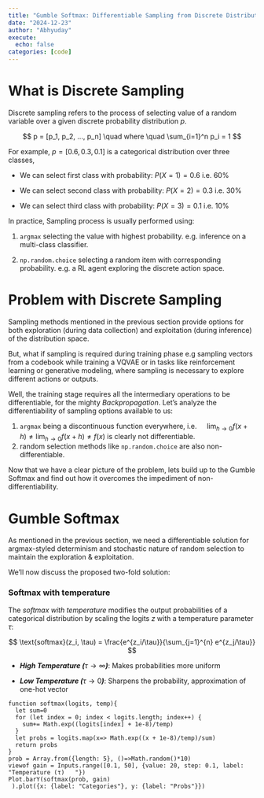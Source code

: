 ```yaml
---
title: "Gumble Softmax: Differentiable Sampling from Discrete Distributions"
date: "2024-12-23"
author: "Abhyuday"
execute:
  echo: false
categories: [code]
---
```


# What is Discrete Sampling

Discrete sampling refers to the process of selecting value of a random variable over a given discrete probability distribution *p*.

$$
p = [p_1, p_2, ..., p_n] \quad where \quad \sum_{i=1}^n p_i = 1
$$

For example, $p = [0.6, 0.3, 0.1]$ is a categorical distribution over three classes,

-   We can select first class with probability: $P(X=1) = 0.6$ \quad i.e. 60%

-   We can select second class with probability: $P(X=2) = 0.3$ \quad i.e. 30%

-   We can select third class with probability: $P(X=3) = 0.1$ \quad i.e. 10%

In practice, Sampling process is usually performed using:

1.  `argmax` selecting the value with highest probability. e.g. inference on a multi-class classifier.

2.  `np.random.choice` selecting a random item with corresponding probability. e.g. a RL agent exploring the discrete action space.

# Problem with Discrete Sampling

Sampling methods mentioned in the previous section provide options for both exploration (during data collection) and exploitation (during inference) of the distribution space.

But, what if sampling is required during training phase e.g sampling vectors from a codebook while training a VQVAE or in tasks like reinforcement learning or generative modeling, where sampling is necessary to explore different actions or outputs.

Well, the training stage requires all the intermediary operations to be differentiable, for the mighty *Backpropagation*. Let's analyze the differentiability of sampling options available to us:

1.  `argmax` being a discontinuous function everywhere, i.e. $\quad\lim_{h\to0}f(x+h) \neq \lim_{h\to0}f(x+h) \neq f(x)$ is clearly not differentiable.
2.  random selection methods like `np.random.choice` are also non-differentiable.

Now that we have a clear picture of the problem, lets build up to the Gumble Softmax and find out how it overcomes the impediment of non-differentiability.

# Gumble Softmax

As mentioned in the previous section, we need a differentiable solution for argmax-styled determinism and stochastic nature of random selection to maintain the exploration & exploitation.

We'll now discuss the proposed two-fold solution:

### Softmax with temperature

The *softmax with temperature* modifies the output probabilities of a categorical distribution by scaling the logits $z$ with a temperature parameter $\tau$:

$$
\text{softmax}(z_i, \tau) = \frac{e^{z_i/\tau}}{\sum_{j=1}^{n} e^{z_j/\tau}}
$$

-   ***High Temperature (***$\tau \to \infty$***)***: Makes probabilities more uniform

-   ***Low Temperature (***$\tau \to 0$***)***: Sharpens the probability, approximation of one-hot vector


```ojs

function softmax(logits, temp){
  let sum=0
  for (let index = 0; index < logits.length; index++) {
    sum+= Math.exp((logits[index] + 1e-8)/temp)
  }
  let probs = logits.map(x=> Math.exp((x + 1e-8)/temp)/sum)
  return probs
}
prob = Array.from({length: 5}, ()=>Math.random()*10)
viewof gain = Inputs.range([0.1, 50], {value: 20, step: 0.1, label: "Temperature (τ)   "})
Plot.barY(softmax(prob, gain)
 ).plot({x: {label: "Categories"}, y: {label: "Probs"}})
```